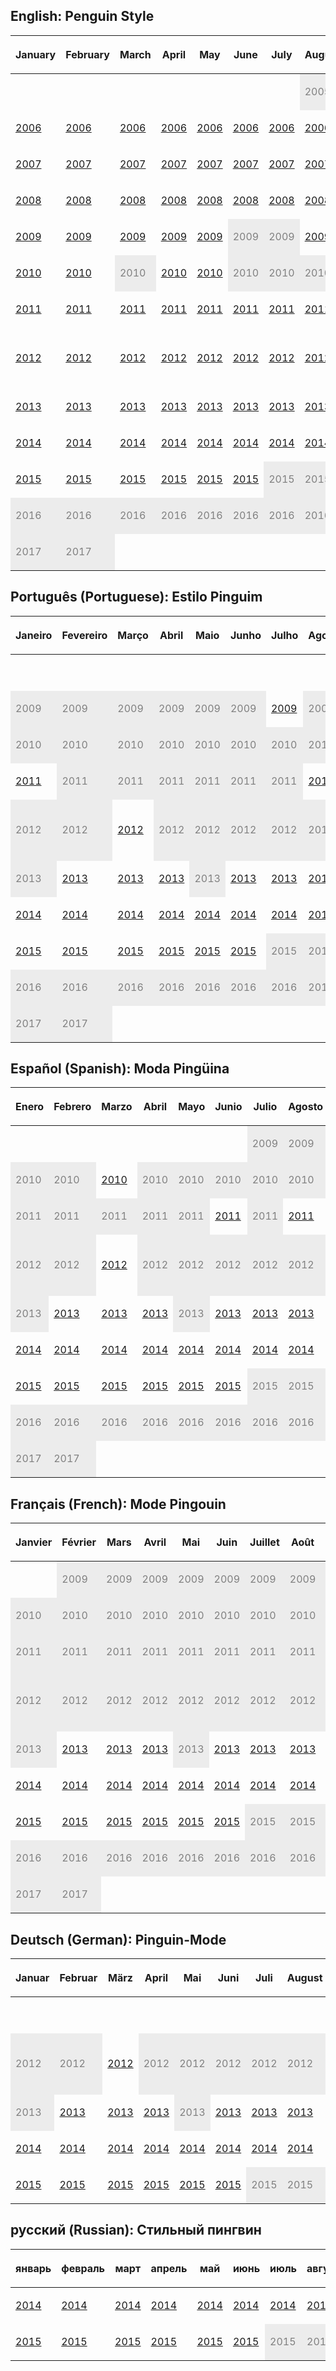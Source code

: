 {{NeedSWFs}}


==English: Penguin Style==


<center>
{|class="wikitable" border="1"
!January!!February!!March!!April!!May!!June!!July!!August!!September!!October!!November!!December
|-
|{{n/a}}||{{n/a}} ||{{n/a}} ||{{n/a}} ||{{n/a}}||{{n/a}}||{{n/a}}|| style="background: #ececec; color: grey;" class="table-na" |2005||[[Media:September05Style.swf|2005]]||[[Media:Clothing 0510.swf|2005]]|| [[Media:Clothing 0511.swf|2005]]|| [[Media:Clothing 0512.swf|2005]]
|-
|[[Media:Clothing 0601.swf|2006]]|| [[Media:Clothing 0602.swf|2006]]||[[Media:Clothing 0603.swf|2006]]|| [[Media:Clothing 0604.swf|2006]]||[[Media:Clothing 0605.swf|2006]]||[[Media:Clothing 0606.swf|2006]]|| [[Media:Clothing 0607.swf|2006]]||[[Media:Clothing 0608.swf|2006]]||[[Media:September06Style.swf|2006]]||[[Media:October06Style.swf|2006]]||[[Media:Nov06Style.swf|2006]]||[[Media:Dec06Style.swf|2006]]
|-
|[[Media:Clothing_0701.swf|2007]]||[[Media:Clothing_0702.swf|2007]]||[[Media:Clothing_0703.swf|2007]]||[[Media:Clothing_0704.swf|2007]]||[[Media:Clothing_0705.swf|2007]]||[[Media:Clothing_0706.swf|2007]]||[[Media:Clothing_0707.swf|2007]]||[[Media:August2007PenguinStyle.swf|2007]]||[[Media:September07Style.swf|2007]]||[[Media:PenguinStyleOct2007.swf|2007]]||[[Media:PenguinStyleNov2007.swf|2007]]||[[Media:Clothing_0712.swf|2007]]
|-
|[[Media:Clothing_0801.swf|2008]]|| [[Media:Feb2008.swf|2008]]||[[Media:PenguinStyleMar2008.swf|2008]]||[[Media:Apr2008.swf|2008]]|| [[Media:May2008.swf|2008]]|| [[Media:Jun2008.swf|2008]]||[[Media:July08Style.swf|2008]]||[https://toolbox.solero.me/cparchives/static/images/archives/e/e3/PSAug2008.swf 2008]||[[Media:Sep2008.swf|2008]]|| [[Media:CatOct2008.swf|2008]]|| [[Media:CatNov2008.swf|2008]]||[[Media:December08Style.swf|2008]]
|-
|[[Media:January09Style.swf|2009]]||[[Media:CatFeb2009.swf|2009]]||[[Media:Mar2009.swf|2009]]||[[Media:PSApr2009.swf|2009]]|| [[Media:May2009.swf|2009]]|| style="background: #ececec; color: grey;" class="table-na" |2009|| style="background: #ececec; color: grey;" class="table-na" |2009||[[Media:August09Style.swf|2009]]||[[Media:September09Style.swf|2009]]||[[Media:Oct2009.swf|2009]]||[[Media:November09Style.swf|2009]]||[[Media:December09Style.swf|2009]]
|-
|[[Media:January10Style.swf|2010]]||[[Media:Feb10Clothing.swf|2010]]||style="background: #ececec; color: grey;" class="table-na" |2010||[[Media:April10Style.swf|2010]]|| [[Media:May2010.swf|2010]]|| style="background: #ececec; color: grey;" class="table-na" |2010|| style="background: #ececec; color: grey;" class="table-na" |2010|| style="background: #ececec; color: grey;" class="table-na" |2010||[[Media:September10Style.swf|2010]]|| [[Media:PSOct2010.swf|2010]]||[[Media:November10Style.swf|2010]]||[[Media:PenguinStyleDec2010.swf|2010]]
|-
|[[Media:January11Style.swf|2011]]||[[Media:PenguinStyleFeb2011.swf|2011]]||[[Media:PenguinStyleMar2011.swf|2011]]||[[Media:PenguinStyleApr2011.swf|2011]]||[[Media:PenguinStyleMay2011.swf|2011]]||[[Media:PenguinStyleJun2011.swf|2011]]||[[Media:PenguinStyleJul2011.swf|2011]]||[[Media:PenguinStyleAug2011.swf|2011]]||[[Media:PenguinStyleSept2011.swf|2011]]|||[[Media:PenguinStyleOct2011.swf|2011]]||[[Media:PenguinStyleNov2011.swf|2011]]||[[Media:PenguinStyleDec2011.swf|2011]]
|-
|[[Media:PenguinStyleJan2012.swf|2012]]||[[Media:PenguinStyleFeb2012.swf|2012]]||[[Media:PenguinStyleMar2012.swf|2012]]||[[Media:PenguinStyleApr2012.swf|2012]]||[[Media:PenguinStyleMay2012.swf|2012]]||[[Media:PenguinStyleJun2012.swf|2012]]||[[Media:PenguinStyleJul2012.swf|2012]]||[[Media:PenguinStyleAug2012.swf|2012]]||[[Media:PenguinStyleSept2012.swf|2012]]||[[Media:PenguinStyleOct2012.swf|2012]]||[[Media:PenguinStyleNov2012.swf|2012]] ([[Media:HerbertStyleNov2012.swf|Herbert Style]])||[[Media:PenguinStyleDec2012.swf|2012]]
|-
|[[Media:Jan2013Clothing.swf|2013]]||[[Media:Feb2013Clothing.swf|2013]]||[[Media:March2013StyleCatalog.swf|2013]]||[[Media:ENCataloguesClothingApr2013.swf|2013]]||[[Media:May2013PenguinStyleClubPenguin.swf|2013]]||[[Media:ENCataloguesClothingJune2013.swf|2013]]||[[Media:ENCataloguesClothingJuly2013.swf|2013]]||[[Media:ENCataloguesClothingAugust2013.swf|2013]]||[[Media:ENCataloguesClothingSeptember2013.swf|2013]]||[[Media:ENCataloguesClothingOctober2013.swf|2013]]||[[Media:ENCataloguesClothing-Nov2013.swf|2013]]||[[Media:ENPenguinStyleDec2013.swf|2013]]
|-
|[[Media:ENCataloguesClothingJan2014.swf|2014]]||[[Media:ENCataloguesClothingFeb2014-2.swf|2014]]||[[Media:ENCataloguesClothingMarch2014.swf|2014]]||[[Media:ENCataloguesClothingApr2014.swf|2014]]||[[Media:ENCataloguesClothingMay2014.swf|2014]]||[[Media:ENCataloguesClothingJune2014.swf|2014]]||[[Media:ENCataloguesClothingJuly2014.swf|2014]]||[[Media:ENCataloguesClothingAugust2014.swf|2014]]||[[Media:ENCataloguesClothingSeptember2014.swf|2014]]||[[Media:ENCataloguesClothingOctober2014.swf|2014]]||[[Media:ENCataloguesClothingNovember2014.swf|2014]]||[[Media:ENCataloguesClothingDecember2014.swf|2014]]
|-
|[[Media:ENCataloguesClothingJan2015.swf|2015]]||[[Media:ENCataloguesClothingFeb2015.swf|2015]]||[[Media:ENCataloguesClothingMarch2015.swf|2015]]||[[Media:ENCataloguesClothingApril2015.swf|2015]]||[[Media:ENCataloguesClothingMay2015.swf|2015]]||[[Media:ENCataloguesClothingJun2015.swf|2015]]|| style="background: #ececec; color: grey;" class="table-na" |2015|| style="background: #ececec; color: grey;" class="table-na" |2015|| style="background: #ececec; color: grey;" class="table-na" |2015|| style="background: #ececec; color: grey;" class="table-na" |2015|| style="background: #ececec; color: grey;" class="table-na" |2015|| style="background: #ececec; color: grey;" class="table-na" |2015
|-
| style="background: #ececec; color: grey;" class="table-na" |2016|| style="background: #ececec; color: grey;" class="table-na" |2016|| style="background: #ececec; color: grey;" class="table-na" |2016|| style="background: #ececec; color: grey;" class="table-na" |2016|| style="background: #ececec; color: grey;" class="table-na" |2016|| style="background: #ececec; color: grey;" class="table-na" |2016|| style="background: #ececec; color: grey;" class="table-na" |2016|| style="background: #ececec; color: grey;" class="table-na" |2016|| style="background: #ececec; color: grey;" class="table-na" |2016|| style="background: #ececec; color: grey;" class="table-na" |2016|| style="background: #ececec; color: grey;" class="table-na" |2016|| style="background: #ececec; color: grey;" class="table-na" |2016
|-
| style="background: #ececec; color: grey;" class="table-na" |2017|| style="background: #ececec; color: grey;" class="table-na" |2017||{{n/a}}||{{n/a}}||{{n/a}}||{{n/a}}||{{n/a}}||{{n/a}}||{{n/a}}||{{n/a}}||{{n/a}}||{{n/a}}
|}
</center>

==Português (Portuguese): Estilo Pinguim==

<center>
{|class="wikitable" border="1"
!Janeiro!!Fevereiro!!Março!!Abril!!Maio!!Junho!!Julho!!Agosto!!Setembro!!Outubro!!Novembro!!Dezembro
|-
|{{n/a}}||{{n/a}}||{{n/a}}||{{n/a}}||{{n/a}}||{{n/a}}||{{n/a}}||{{n/a}}||{{n/a}}||{{n/a}}|| style="background: #ececec; color: grey;" class="table-na" |2008|| style="background: #ececec; color: grey;" class="table-na" |2008
|-
| style="background: #ececec; color: grey;" class="table-na" |2009|| style="background: #ececec; color: grey;" class="table-na" |2009|| style="background: #ececec; color: grey;" class="table-na" |2009|| style="background: #ececec; color: grey;" class="table-na" |2009|| style="background: #ececec; color: grey;" class="table-na" |2009|| style="background: #ececec; color: grey;" class="table-na" |2009||[[Media:PTCataloguesClothingJuly2009.swf|2009]]|| style="background: #ececec; color: grey;" class="table-na" |2009|| style="background: #ececec; color: grey;" class="table-na" |2009||[[Media:PTCataloguesClothingOctober2009.swf|2009]]|| style="background: #ececec; color: grey;" class="table-na" |2009|| style="background: #ececec; color: grey;" class="table-na" |2009
|-
| style="background: #ececec; color: grey;" class="table-na" |2010|| style="background: #ececec; color: grey;" class="table-na" |2010|| style="background: #ececec; color: grey;" class="table-na" |2010|| style="background: #ececec; color: grey;" class="table-na" |2010|| style="background: #ececec; color: grey;" class="table-na" |2010|| style="background: #ececec; color: grey;" class="table-na" |2010|| style="background: #ececec; color: grey;" class="table-na" |2010|| style="background: #ececec; color: grey;" class="table-na" |2010|| style="background: #ececec; color: grey;" class="table-na" |2010|| style="background: #ececec; color: grey;" class="table-na" |2010||[[Media:PTCataloguesClothingNov2010.swf|2010]]|| style="background: #ececec; color: grey;" class="table-na" |2010
|-
|[[Media:PTCataloguesClothingJan2011.swf|2011]]|| style="background: #ececec; color: grey;" class="table-na" |2011|| style="background: #ececec; color: grey;" class="table-na" |2011|| style="background: #ececec; color: grey;" class="table-na" |2011|| style="background: #ececec; color: grey;" class="table-na" |2011|| style="background: #ececec; color: grey;" class="table-na" |2011|| style="background: #ececec; color: grey;" class="table-na" |2011||[[Media:PTCataloguesClothingAugust2011.swf|2011]]|| style="background: #ececec; color: grey;" class="table-na" |2011|| style="background: #ececec; color: grey;" class="table-na" |2011|| style="background: #ececec; color: grey;" class="table-na" |2011||[[Media:PTCataloguesClothingDec2011.swf|2011]]
|-
| style="background: #ececec; color: grey;" class="table-na" |2012|| style="background: #ececec; color: grey;" class="table-na" |2012||[[Media:PenguinStyleMar2012PT.swf|2012]]|| style="background: #ececec; color: grey;" class="table-na" |2012|| style="background: #ececec; color: grey;" class="table-na" |2012|| style="background: #ececec; color: grey;" class="table-na" |2012|| style="background: #ececec; color: grey;" class="table-na" |2012|| style="background: #ececec; color: grey;" class="table-na" |2012|| style="background: #ececec; color: grey;" class="table-na" |2012|| style="background: #ececec; color: grey;" class="table-na" |2012||[[Media:PTPenguinStyleNov2012.swf|2012]] ([[Media:PTHerbertStyleNov2012.swf|Estilo Herbert]])||[[Media:PTPenguinStyleDez2012.swf|2012]]
|-
| style="background: #ececec; color: grey;" class="table-na" |2013||[[Media:PTPenguinStyleFebruary2013.swf|2013]]||[[Media:PTCataloguesClothingMar2013.swf|2013]]||[[Media:PTCataloguesClothingApr2013.swf|2013]]|| style="background: #ececec; color: grey;" class="table-na" |2013||[[Media:PTCataloguesClothingJune2013.swf|2013]]||[[Media:PTCataloguesClothingJuly2013.swf|2013]]||[[Media:PTCataloguesClothingAugust2013.swf|2013]]||[[Media:PTCataloguesClothingSeptember2013.swf|2013]]||[[Media:PTCataloguesClothingOctober2013.swf|2013]]||[[Media:PTCataloguesPenguinStyleNov2013.swf|2013]]||[[Media:PTPenguinStyleDec2013.swf|2013]]
|-
|[[Media:PTPenguinStyleJan2014.swf|2014]]||[[Media:PTPenguinStyleFev2014.swf|2014]]||[[Media:PTCataloguesClothingMarch2014.swf|2014]] ||[[Media:PTPenguinStyleApr2014.swf|2014]]||[[Media:PTCataloguesClothingMay2014.swf|2014]]||[[Media:PTCataloguesClothingJune2014.swf|2014]]||[[Media:PTCataloguesClothingJuly2014.swf|2014]]||[[Media:PTCataloguesClothingAugust2014.swf|2014]]||[[Media:PTCataloguesClothingSeptember2014.swf|2014]]||[[Media:PTCataloguesClothingOctober2014.swf|2014]]||[[Media:PTCataloguesClothingNovember2014.swf|2014]]||[[Media:PTCataloguesClothingDecember2014.swf|2014]]
|-
|[[Media:PTCataloguesClothingJan2015.swf|2015]]||[[Media:PTCataloguesClothingFeb2015.swf|2015]]||[[Media:PTCataloguesClothingMarch2015.swf|2015]]||[[Media:PTCataloguesClothingApril2015.swf|2015]]||[[Media:PTCataloguesClothingMay2015.swf|2015]]||[[Media:PTCataloguesClothingJun2015.swf|2015]]|| style="background: #ececec; color: grey;" class="table-na" |2015|| style="background: #ececec; color: grey;" class="table-na" |2015|| style="background: #ececec; color: grey;" class="table-na" |2015|| style="background: #ececec; color: grey;" class="table-na" |2015|| style="background: #ececec; color: grey;" class="table-na" |2015|| style="background: #ececec; color: grey;" class="table-na" |2015
|-
| style="background: #ececec; color: grey;" class="table-na" |2016|| style="background: #ececec; color: grey;" class="table-na" |2016|| style="background: #ececec; color: grey;" class="table-na" |2016|| style="background: #ececec; color: grey;" class="table-na" |2016|| style="background: #ececec; color: grey;" class="table-na" |2016|| style="background: #ececec; color: grey;" class="table-na" |2016|| style="background: #ececec; color: grey;" class="table-na" |2016|| style="background: #ececec; color: grey;" class="table-na" |2016|| style="background: #ececec; color: grey;" class="table-na" |2016|| style="background: #ececec; color: grey;" class="table-na" |2016|| style="background: #ececec; color: grey;" class="table-na" |2016|| style="background: #ececec; color: grey;" class="table-na" |2016
|-
| style="background: #ececec; color: grey;" class="table-na" |2017|| style="background: #ececec; color: grey;" class="table-na" |2017||{{n/a}}||{{n/a}}||{{n/a}}||{{n/a}}||{{n/a}}||{{n/a}}||{{n/a}}||{{n/a}}||{{n/a}}||{{n/a}}
|}
</center>

==Español (Spanish): Moda Pingüina==
<center>
{|class="wikitable" border="1"
!Enero!!Febrero!!Marzo!!Abril!!Mayo!!Junio!!Julio!!Agosto!!Septiembre!!Octubre!!Noviembre!!Diciembre
|-
|{{n/a}}||{{n/a}}||{{n/a}}||{{n/a}}||{{n/a}}||{{n/a}}|| style="background: #ececec; color: grey;" class="table-na" |2009|| style="background: #ececec; color: grey;" class="table-na" |2009|| style="background: #ececec; color: grey;" class="table-na" |2009|| style="background: #ececec; color: grey;" class="table-na" |2009|| style="background: #ececec; color: grey;" class="table-na" |2009|| style="background: #ececec; color: grey;" class="table-na" |2009
|-
| style="background: #ececec; color: grey;" class="table-na" |2010|| style="background: #ececec; color: grey;" class="table-na" |2010||[[Media:Marzo10Moda.swf|2010]]|| style="background: #ececec; color: grey;" class="table-na" |2010|| style="background: #ececec; color: grey;" class="table-na" |2010|| style="background: #ececec; color: grey;" class="table-na" |2010|| style="background: #ececec; color: grey;" class="table-na" |2010|| style="background: #ececec; color: grey;" class="table-na" |2010|| style="background: #ececec; color: grey;" class="table-na" |2010|| style="background: #ececec; color: grey;" class="table-na" |2010|| style="background: #ececec; color: grey;" class="table-na" |2010|| style="background: #ececec; color: grey;" class="table-na" |2010
|-
| style="background: #ececec; color: grey;" class="table-na" |2011|| style="background: #ececec; color: grey;" class="table-na" |2011|| style="background: #ececec; color: grey;" class="table-na" |2011|| style="background: #ececec; color: grey;" class="table-na" |2011|| style="background: #ececec; color: grey;" class="table-na" |2011||[[Media:ESCataloguesClothingJun2011.swf|2011]]|| style="background: #ececec; color: grey;" class="table-na" |2011||[[Media:ESCataloguesClothingAug2011.swf|2011]]|| style="background: #ececec; color: grey;" class="table-na" |2011|| style="background: #ececec; color: grey;" class="table-na" |2011|| style="background: #ececec; color: grey;" class="table-na" |2011|| style="background: #ececec; color: grey;" class="table-na" |2011
|-
| style="background: #ececec; color: grey;" class="table-na" |2012|| style="background: #ececec; color: grey;" class="table-na" |2012||[[Media:PenguinStyleMar2012ES.swf|2012]]|| style="background: #ececec; color: grey;" class="table-na" |2012|| style="background: #ececec; color: grey;" class="table-na" |2012|| style="background: #ececec; color: grey;" class="table-na" |2012|| style="background: #ececec; color: grey;" class="table-na" |2012|| style="background: #ececec; color: grey;" class="table-na" |2012|| style="background: #ececec; color: grey;" class="table-na" |2012|| style="background: #ececec; color: grey;" class="table-na" |2012||[[Media:ESPenguinStyleNov2012.swf|2012]] [[Media:ESHerbertStyleNov2012.swf|(Estilo Herbert)]]||[[Media:ESPenguinStyleDic2012.swf|2012]]
|-
| style="background: #ececec; color: grey;" class="table-na" |2013||[[Media:ESPenguinStyleFebruary2013.swf|2013]]||[[Media:ESCataloguesClothingMar2013.swf|2013]]||[[Media:ESCataloguesClothingApr2013.swf|2013]]|| style="background: #ececec; color: grey;" class="table-na" |2013||[[Media:ESCataloguesClothingJune2013.swf|2013]]||[[Media:ESCataloguesClothingJuly2013.swf|2013]]||[[Media:ESCataloguesClothingAugust2013.swf|2013]]||[[Media:ESCataloguesClothingSeptember2013.swf|2013]]||[[Media:ESCataloguesClothingOctober2013.swf|2013]]||[[Media:ESCataloguesClothing-Nov2013.swf|2013]]||[[Media:ESPenguinStyleDec2013.swf|2013]]
|-
|[[Media:ESCataloguesClothingJan2014.swf|2014]]||[[Media:ESCataloguesClothingFeb2014.swf|2014]]||[[Media:ESCataloguesClothingMarch2014.swf|2014]]||[[Media:ESCataloguesClothingApr2014.swf|2014]]||[[Media:ESCataloguesClothingMay2014.swf|2014]]||[[Media:ESCataloguesClothingJune2014.swf|2014]]||[[Media:ESCataloguesClothingJuly2014.swf|2014]]||[[Media:ESCataloguesClothingAugust2014.swf|2014]]||[[Media:ESCataloguesClothingSeptember2014.swf|2014]]||[[Media:ESCataloguesClothingOctober2014.swf|2014]]||[[Media:ESCataloguesClothingNovember2014.swf|2014]]||[[Media:ESCataloguesClothingDecember2014.swf|2014]]
|-
|[[Media:ESCataloguesClothingJan2015.swf|2015]]||[[Media:ESCataloguesClothingFeb2015.swf|2015]]||[[Media:ESCataloguesClothingMarch2015.swf|2015]]||[[Media:ESCataloguesClothingApril2015.swf|2015]]||[[Media:ESCataloguesClothingMay2015.swf|2015]]||[[Media:ESCataloguesClothingJun2015.swf|2015]]|| style="background: #ececec; color: grey;" class="table-na" |2015|| style="background: #ececec; color: grey;" class="table-na" |2015|| style="background: #ececec; color: grey;" class="table-na" |2015|| style="background: #ececec; color: grey;" class="table-na" |2015|| style="background: #ececec; color: grey;" class="table-na" |2015|| style="background: #ececec; color: grey;" class="table-na" |2015
|-
| style="background: #ececec; color: grey;" class="table-na" |2016|| style="background: #ececec; color: grey;" class="table-na" |2016|| style="background: #ececec; color: grey;" class="table-na" |2016|| style="background: #ececec; color: grey;" class="table-na" |2016|| style="background: #ececec; color: grey;" class="table-na" |2016|| style="background: #ececec; color: grey;" class="table-na" |2016|| style="background: #ececec; color: grey;" class="table-na" |2016|| style="background: #ececec; color: grey;" class="table-na" |2016|| style="background: #ececec; color: grey;" class="table-na" |2016|| style="background: #ececec; color: grey;" class="table-na" |2016|| style="background: #ececec; color: grey;" class="table-na" |2016|| style="background: #ececec; color: grey;" class="table-na" |2016
|-
| style="background: #ececec; color: grey;" class="table-na" |2017|| style="background: #ececec; color: grey;" class="table-na" |2017||{{n/a}}||{{n/a}}||{{n/a}}||{{n/a}}||{{n/a}}||{{n/a}}||{{n/a}}||{{n/a}}||{{n/a}}||{{n/a}}
|}
</center>

==Français (French): Mode Pingouin==
<center>
{|class="wikitable" border="1"
!Janvier!!Février!!Mars!!Avril!!Mai!!Juin!!Juillet!!Août!!Septembre!!Octobre!!Novembre!!Décembre
|-
|{{n/a}}|| style="background: #ececec; color: grey;" class="table-na" |2009||style="background: #ececec; color: grey;" class="table-na" |2009|| style="background: #ececec; color: grey;" class="table-na" |2009|| style="background: #ececec; color: grey;" class="table-na" |2009|| style="background: #ececec; color: grey;" class="table-na" |2009|| style="background: #ececec; color: grey;" class="table-na" |2009|| style="background: #ececec; color: grey;" class="table-na" |2009|| style="background: #ececec; color: grey;" class="table-na" |2009|| style="background: #ececec; color: grey;" class="table-na" |2009|| style="background: #ececec; color: grey;" class="table-na" |2009|| style="background: #ececec; color: grey;" class="table-na" |2009
|-
| style="background: #ececec; color: grey;" class="table-na" |2010|| style="background: #ececec; color: grey;" class="table-na" |2010|| style="background: #ececec; color: grey;" class="table-na" |2010|| style="background: #ececec; color: grey;" class="table-na" |2010|| style="background: #ececec; color: grey;" class="table-na" |2010|| style="background: #ececec; color: grey;" class="table-na" |2010|| style="background: #ececec; color: grey;" class="table-na" |2010|| style="background: #ececec; color: grey;" class="table-na" |2010|| style="background: #ececec; color: grey;" class="table-na" |2010|| style="background: #ececec; color: grey;" class="table-na" |2010|| style="background: #ececec; color: grey;" class="table-na" |2010|| style="background: #ececec; color: grey;" class="table-na" |2010
|-
| style="background: #ececec; color: grey;" class="table-na" |2011|| style="background: #ececec; color: grey;" class="table-na" |2011|| style="background: #ececec; color: grey;" class="table-na" |2011|| style="background: #ececec; color: grey;" class="table-na" |2011|| style="background: #ececec; color: grey;" class="table-na" |2011|| style="background: #ececec; color: grey;" class="table-na" |2011|| style="background: #ececec; color: grey;" class="table-na" |2011|| style="background: #ececec; color: grey;" class="table-na" |2011|| style="background: #ececec; color: grey;" class="table-na" |2011|| style="background: #ececec; color: grey;" class="table-na" |2011|| style="background: #ececec; color: grey;" class="table-na" |2011|| style="background: #ececec; color: grey;" class="table-na" |2011
|-
| style="background: #ececec; color: grey;" class="table-na" |2012|| style="background: #ececec; color: grey;" class="table-na" |2012|| style="background: #ececec; color: grey;" class="table-na" |2012|| style="background: #ececec; color: grey;" class="table-na" |2012|| style="background: #ececec; color: grey;" class="table-na" |2012|| style="background: #ececec; color: grey;" class="table-na" |2012|| style="background: #ececec; color: grey;" class="table-na" |2012|| style="background: #ececec; color: grey;" class="table-na" |2012|| style="background: #ececec; color: grey;" class="table-na" |2012|| style="background: #ececec; color: grey;" class="table-na" |2012||[[Media:FRPenguinStyleNov2012.swf|2012]] [[Media:FRHerbertStyleNov2012.swf|(Mode Herbert)]]||[[Media:FRPenguinStyleDec2012.swf|2012]]
|-
| style="background: #ececec; color: grey;" class="table-na" |2013||[[Media:FRPenguinStyleFebruary2013.swf|2013]]||[[Media:FRCataloguesClothingMar2013.swf|2013]]||[[Media:FRCataloguesClothingApr2013.swf|2013]]|| style="background: #ececec; color: grey;" class="table-na" |2013||[[Media:FRCataloguesClothingJune2013.swf|2013]]||[[Media:FRCataloguesClothingJuly2013.swf|2013]]||[[Media:FRCataloguesClothingAugust2013.swf|2013]]||[[Media:FRCataloguesClothingSeptember2013.swf|2013]]||[[Media:FRCataloguesClothingOctober2013.swf|2013]]||[[Media:FRCataloguesClothing-Nov2013.swf|2013]]||[[Media:FRPenguinStyleDec2013.swf|2013]]
|-
|[[Media:FRCataloguesClothingJan2014.swf|2014]]||[[Media:FRPenguinStyleFebruary2014.swf|2014]]||[[Media:FRCataloguesClothingMar2014.swf|2014]]||[[Media:FRCataloguesClothingApr2014.swf|2014]]||[[Media:FRCataloguesClothingMay2014.swf|2014]]||[[Media:FRCataloguesClothingJune2014.swf|2014]]||[[Media:FRCataloguesClothingJuly2014.swf|2014]]||[[Media:FRCataloguesClothingAugust2014.swf|2014]]||[[Media:FRCataloguesClothingSeptember2014.swf|2014]]||[[Media:FRCataloguesClothingOctober2014.swf|2014]]||[[Media:FRCataloguesClothingNovember2014.swf|2014]]||[[Media:FRCataloguesClothingDecember2014.swf|2014]]
|-
|[[Media:FRCataloguesClothingJan2015.swf|2015]]||[[Media:FRCataloguesClothingFeb2015.swf|2015]]||[[Media:FRCataloguesClothingMarch2015.swf|2015]]||[[Media:FRCataloguesClothingApril2015.swf|2015]]||[[Media:FRCataloguesClothingMay2015.swf|2015]]||[[Media:FRCataloguesClothingJun2015.swf|2015]]|| style="background: #ececec; color: grey;" class="table-na" |2015|| style="background: #ececec; color: grey;" class="table-na" |2015|| style="background: #ececec; color: grey;" class="table-na" |2015|| style="background: #ececec; color: grey;" class="table-na" |2015|| style="background: #ececec; color: grey;" class="table-na" |2015|| style="background: #ececec; color: grey;" class="table-na" |2015
|-
| style="background: #ececec; color: grey;" class="table-na" |2016|| style="background: #ececec; color: grey;" class="table-na" |2016|| style="background: #ececec; color: grey;" class="table-na" |2016|| style="background: #ececec; color: grey;" class="table-na" |2016|| style="background: #ececec; color: grey;" class="table-na" |2016|| style="background: #ececec; color: grey;" class="table-na" |2016|| style="background: #ececec; color: grey;" class="table-na" |2016|| style="background: #ececec; color: grey;" class="table-na" |2016|| style="background: #ececec; color: grey;" class="table-na" |2016|| style="background: #ececec; color: grey;" class="table-na" |2016|| style="background: #ececec; color: grey;" class="table-na" |2016|| style="background: #ececec; color: grey;" class="table-na" |2016
|-
| style="background: #ececec; color: grey;" class="table-na" |2017|| style="background: #ececec; color: grey;" class="table-na" |2017||{{n/a}}||{{n/a}}||{{n/a}}||{{n/a}}||{{n/a}}||{{n/a}}||{{n/a}}||{{n/a}}||{{n/a}}||{{n/a}}
|}
</center>

==Deutsch (German): Pinguin-Mode==
<center>
{|class="wikitable" border="1"
!Januar!!Februar!!März!!April!!Mai!!Juni!!Juli!!August!!September!!Oktober!!November!!Dezember
|-
|{{n/a}}||{{n/a}}||{{n/a}}||{{n/a}}||{{n/a}}||{{n/a}}||{{n/a}}||{{n/a}}||{{n/a}}||{{n/a}}|| style="background: #ececec; color: grey;" class="table-na" |2011|| style="background: #ececec; color: grey;" class="table-na" |2011
|-
| style="background: #ececec; color: grey;" class="table-na" |2012|| style="background: #ececec; color: grey;" class="table-na" |2012||[[Media:PenguinStyleMar2012DE.swf|2012]]|| style="background: #ececec; color: grey;" class="table-na"|2012|| style="background: #ececec; color: grey;" class="table-na" |2012|| style="background: #ececec; color: grey;" class="table-na" |2012|| style="background: #ececec; color: grey;" class="table-na" |2012|| style="background: #ececec; color: grey;" class="table-na" |2012|| style="background: #ececec; color: grey;" class="table-na" |2012|| style="background: #ececec; color: grey;" class="table-na" |2012||[[Media:DEPenguinStyleNov2012.swf|2012]] [[Media:DEHerbertStyleNov2012.swf|(Herbert-Mode)]]||[[Media:DEPenguinStyleDez2012.swf|2012]]
|-
| style="background: #ececec; color: grey;" class="table-na" |2013||[[Media:DEPenguinStyleFebruary2013.swf|2013]]||[[Media:DECataloguesClothingMar2013.swf|2013]]||[[Media:DECataloguesClothingApr2013.swf|2013]]|| style="background: #ececec; color: grey;" class="table-na" |2013||[[Media:DECataloguesClothingJune2013.swf|2013]]||[[Media:DECataloguesClothingJuly2013.swf|2013]]||[[Media:DECataloguesClothingAugust2013.swf|2013]]||[[Media:DECataloguesClothingSeptember2013.swf|2013]]||[[Media:DECataloguesClothingOctober2013.swf|2013]]||[[Media:DECataloguesClothing-Nov2013.swf|2013]]||[[Media:DEPenguinStyleDec2013.swf|2013]]
|-
|[[Media:DECataloguesClothingJan2014.swf|2014]]||[[Media:DECataloguesClothingFeb2014.swf|2014]]||[[Media:DECataloguesClothingMar2014.swf|2014]]||[[Media:DECataloguesClothingApr2014.swf|2014]]||[[Media:DECataloguesClothingMay2014.swf|2014]]||[[Media:DECataloguesClothingJune2014.swf|2014]]||[[Media:DECataloguesClothingJuly2014.swf|2014]]||[[Media:DECataloguesClothingAugust2014.swf|2014]]||[[Media:DECataloguesClothingSeptember2014.swf|2014]]||[[Media:DECataloguesClothingOctober2014.swf|2014]]||[[Media:DECataloguesClothingNovember2014.swf|2014]]||[[Media:DECataloguesClothingDecember2014.swf|2014]]
|-
|[[Media:DECataloguesClothingJan2015.swf|2015]]||[[Media:DECataloguesClothingFeb2015.swf|2015]]||[[Media:DECataloguesClothingMarch2015.swf|2015]]||[[Media:DECataloguesClothingApril2015.swf|2015]]||[[Media:DECataloguesClothingMay2015.swf|2015]]||[[Media:DECataloguesClothingJun2015.swf|2015]]|| style="background: #ececec; color: grey;" class="table-na" |2015|| style="background: #ececec; color: grey;" class="table-na" |2015||{{n/a}}||{{n/a}}||{{n/a}}||{{n/a}}
|}
</center>

==русский (Russian): Стильный пингвин==
<center>
{|class="wikitable" border="1"
!январь!!февраль!!март!!апрель!!май!!июнь!!июль!!август!!сентябрь!!октябрь!!ноябрь!!декабрь
|-
|[[Media:RUCataloguesClothingJan2014.swf|2014]]||[[Media:RUCataloguesClothingFeb2014.swf|2014]]||[[Media:RUCataloguesClothingMarch2014.swf|2014]]||[[Media:RUCataloguesClothingApr2014.swf|2014]]||[[Media:RUCataloguesClothingMay2014.swf|2014]]||[[Media:RUCataloguesClothingJune2014.swf|2014]]||[[Media:RUCataloguesClothingJuly2014.swf|2014]]||[[Media:RUCataloguesClothingAugust2014.swf|2014]]||[[Media:RUCataloguesClothingSeptember2014.swf|2014]]||[[Media:RUCataloguesClothingOctober2014.swf|2014]]||[[Media:RUCataloguesClothingNovember2014.swf|2014]]||[[Media:RUCataloguesClothingDecember2014.swf|2014]]
|-
|[[Media:RUCataloguesClothingJan2015.swf|2015]]||[[Media:RUCataloguesClothingFeb2015.swf|2015]]||[[Media:RUCataloguesClothingMarch2015.swf|2015]]||[[Media:RUCataloguesClothingApril2015.swf|2015]]||[[Media:RUCataloguesClothingMay2015.swf|2015]]||[[Media:RUCataloguesClothingJun2015.swf|2015]]|| style="background: #ececec; color: grey;" class="table-na" |2015|| style="background: #ececec; color: grey;" class="table-na" |2015||{{n/a}}||{{n/a}}||{{n/a}}||{{n/a}}
|}
</center>

